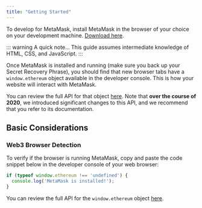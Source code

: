 ```yaml
---
title: "Getting Started"
---
```


To develop for MetaMask, install MetaMask in the browser of your choice on your development machine. [Download here](https://metamask.io/).

::: warning A quick note...
This guide assumes intermediate knowledge of HTML, CSS, and JavaScript.
:::

Once MetaMask is installed and running (make sure you back up your Secret Recovery Phrase), you should find that new browser tabs have a `window.ethereum` object available in the developer console.
This is how your website will interact with MetaMask.

You can review the full API for that object [here](./ethereum-provider.html).
Note that **over the course of 2020**, we introduced significant changes to this API, and we recommend that you refer to its documentation.

## Basic Considerations

### Web3 Browser Detection

To verify if the browser is running MetaMask, copy and paste the code snippet below in the developer console of your web browser:

```javascript
if (typeof window.ethereum !== 'undefined') {
  console.log('MetaMask is installed!');
}
```

You can review the full API for the `window.ethereum` object [here](./ethereum-provider.html).